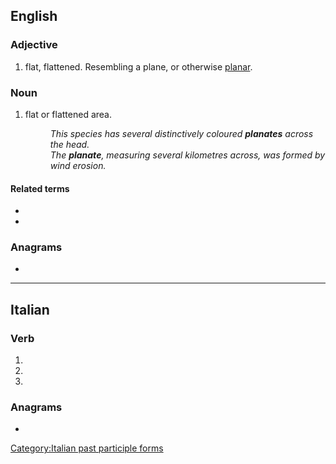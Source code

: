 ==English==

===Adjective===
{{en-adj}}

# flat, flattened. Resembling a plane, or otherwise [[planar]].

===Noun===
{{en-noun}}

# {{lb|en|entomology|geography}} flat or flattened area.
#: ''This species has several distinctively coloured '''planates''' across the head.''
#: ''The '''planate''', measuring several kilometres across, was formed by wind erosion.''

====Related terms====
* {{l|en|plane}}
* {{l|en|planar}}

===Anagrams===
* {{anagrams|en|a=aaelnpt|analept|plantae|plantæ|platane}}

----

==Italian==

===Verb===
{{head|it|verb form}}

# {{inflection of|it|planare||2|p|pres|indc}}
# {{inflection of|it|planare||2|p|impr}}
# {{feminine plural of|it|planato}}

===Anagrams===
* {{l|it|palante}}

[[Category:Italian past participle forms]]